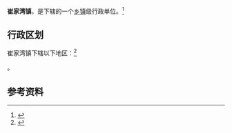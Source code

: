 {{中国乡级行政区|61/08/26/102/000}}

'''崔家湾镇'''，是{{PRC admin/fullname|61/08/26/102/000|3}}下辖的一个[[乡镇|乡镇]]级行政单位。<ref>{{PRC admin/ref sgc|{{PRC admin/parent|61/08/26/102/000}}}}</ref>

== 行政区划 ==

崔家湾镇下辖以下地区：<ref>{{PRC admin/ref sgc|61/08/26/102/000}}</ref>

{{PRC admin/children|61/08/26/102/000}}。

== 参考资料 ==

{{reflist}}

{{行政区划小作品}}
{{PRC admin/navcat|61/08/26/102/000}}